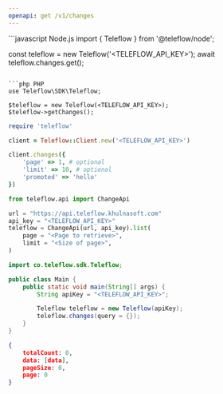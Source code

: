 ```yaml
---
openapi: get /v1/changes
---
```


<Snippet file="apikey-warning.mdx" />

<RequestExample>
```javascript Node.js
import { Teleflow } from '@teleflow/node';

const teleflow = new Teleflow('<TELEFLOW_API_KEY>');
await teleflow.changes.get();
```

```php PHP
use Teleflow\SDK\Teleflow;

$teleflow = new Teleflow(<TELEFLOW_API_KEY>);
$teleflow->getChanges();
```

```ruby Ruby
require 'teleflow'

client = Teleflow::Client.new('<TELEFLOW_API_KEY>')

client.changes({
    'page' => 1, # optional
    'limit' => 10, # optional
    'promoted' => 'hello'
})
```

```python Python
from teleflow.api import ChangeApi

url = "https://api.teleflow.khulnasoft.com"
api_key = "<TELEFLOW_API_KEY>"
teleflow = ChangeApi(url, api_key).list(
    page = "<Page to retrieve>",
    limit = "<Size of page>",
)
```

```java Java
import co.teleflow.sdk.Teleflow;

public class Main {
    public static void main(String[] args) {
        String apiKey = "<TELEFLOW_API_KEY>";

        Teleflow teleflow = new Teleflow(apiKey);
        teleflow.changes(query = {});
    }
}
```

</RequestExample>

<ResponseExample>

```json Response
{
    totalCount: 0,
    data: [data],
    pageSize: 0,
    page: 0
}
```

</ResponseExample>